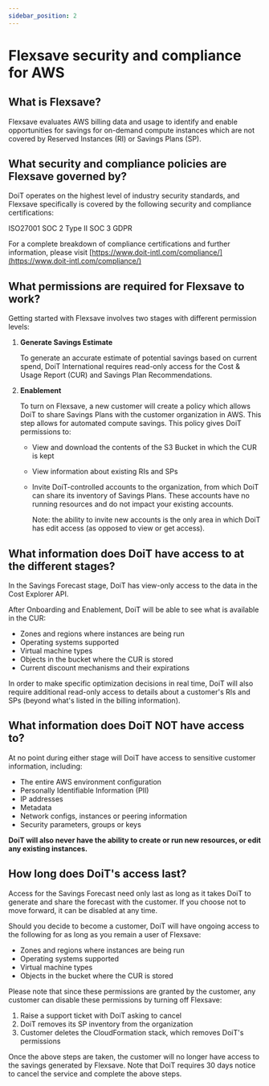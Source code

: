 ```yaml
---
sidebar_position: 2
---
```


# Flexsave security and compliance for AWS

## What is Flexsave?

Flexsave evaluates AWS billing data and usage to identify and enable opportunities for savings for on-demand compute instances which are not covered by Reserved Instances (RI) or Savings Plans (SP).

## What security and compliance policies are Flexsave governed by?

DoiT operates on the highest level of industry security standards, and Flexsave specifically is covered by the following security and compliance certifications:

ISO27001
SOC 2 Type II
SOC 3
GDPR

For a complete breakdown of compliance certifications and further information, please visit [https://www.doit-intl.com/compliance/](https://www.doit-intl.com/compliance/)

## What permissions are required for Flexsave to work?

Getting started with Flexsave involves two stages with different permission levels:

1. **Generate Savings Estimate**

   To generate an accurate estimate of potential savings based on current spend, DoiT International requires read-only access for the Cost & Usage Report (CUR) and Savings Plan Recommendations.

2. **Enablement**

   To turn on Flexsave, a new customer will create a policy which allows DoiT to share Savings Plans with the customer organization in AWS. This step allows for automated compute savings. This policy gives DoiT permissions to:

   - View and download the contents of the S3 Bucket in which the CUR is kept
   - View information about existing RIs and SPs
   - Invite DoiT-controlled accounts to the organization, from which DoiT can share its inventory of Savings Plans. These accounts have no running resources and do not impact your existing accounts.

     Note: the ability to invite new accounts is the only area in which DoiT has edit access (as opposed to view or get access).

## What information does DoiT have access to at the different stages?

In the Savings Forecast stage, DoiT has view-only access to the data in the Cost Explorer API.

After Onboarding and Enablement, DoiT will be able to see what is available in the CUR:

- Zones and regions where instances are being run
- Operating systems supported
- Virtual machine types
- Objects in the bucket where the CUR is stored
- Current discount mechanisms and their expirations

In order to make specific optimization decisions in real time, DoiT will also require additional read-only access to details about a customer's RIs and SPs (beyond what's listed in the billing information).

## What information does DoiT NOT have access to?

At no point during either stage will DoiT have access to sensitive customer information, including:

- The entire AWS environment configuration
- Personally Identifiable Information (PII)
- IP addresses
- Metadata
- Network configs, instances or peering information
- Security parameters, groups or keys

**DoiT will also never have the ability to create or run new resources, or edit any existing instances.**

## How long does DoiT's access last?

Access for the Savings Forecast need only last as long as it takes DoiT to generate and share the forecast with the customer. If you choose not to move forward, it can be disabled at any time.

Should you decide to become a customer, DoiT will have ongoing access to the following for as long as you remain a user of Flexsave:

- Zones and regions where instances are being run
- Operating systems supported
- Virtual machine types
- Objects in the bucket where the CUR is stored

Please note that since these permissions are granted by the customer, any customer can disable these permissions by turning off Flexsave:

1. Raise a support ticket with DoiT asking to cancel
2. DoiT removes its SP inventory from the organization
3. Customer deletes the CloudFormation stack, which removes DoiT's permissions

Once the above steps are taken, the customer will no longer have access to the savings generated by Flexsave. Note that DoiT requires 30 days notice to cancel the service and complete the above steps.
